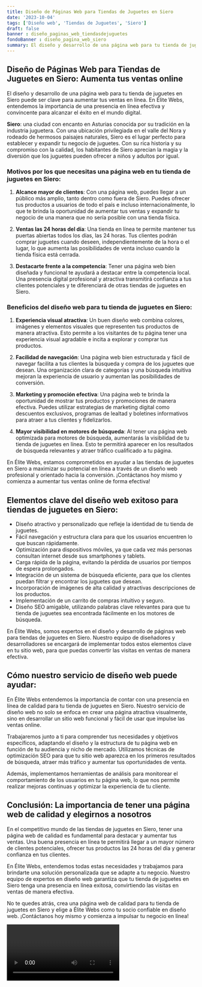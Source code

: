 ```yaml
---
title: Diseño de Páginas Web para Tiendas de Juguetes en Siero
date: '2023-10-04'
tags: ['Diseño web', 'Tiendas de Juguetes', 'Siero']
draft: false
banner : diseño_paginas_web_tiendasdejuguetes
fondoBanner : diseño_pagina_web_siero
summary: El diseño y desarrollo de una página web para tu tienda de juguetes en Siero puede ser clave para aumentar tus ventas en línea. En Élite Webs, entendemos la importancia de una presencia en línea efectiva y convincente para alcanzar el éxito en el mundo digital.
---
```


## **Diseño de Páginas Web para Tiendas de Juguetes en Siero: Aumenta tus ventas online**

El diseño y desarrollo de una página web para tu tienda de juguetes en Siero puede ser clave para aumentar tus ventas en línea. En Élite Webs, entendemos la importancia de una presencia en línea efectiva y convincente para alcanzar el éxito en el mundo digital.

**Siero**: una ciudad con encanto en Asturias conocida por su tradición en la industria juguetera. Con una ubicación privilegiada en el valle del Nora y rodeado de hermosos paisajes naturales, Siero es el lugar perfecto para establecer y expandir tu negocio de juguetes. Con su rica historia y su compromiso con la calidad, los habitantes de Siero aprecian la magia y la diversión que los juguetes pueden ofrecer a niños y adultos por igual.

### Motivos por los que necesitas una página web en tu tienda de juguetes en Siero:

1. **Alcance mayor de clientes**: Con una página web, puedes llegar a un público más amplio, tanto dentro como fuera de Siero. Puedes ofrecer tus productos a usuarios de todo el país e incluso internacionalmente, lo que te brinda la oportunidad de aumentar tus ventas y expandir tu negocio de una manera que no sería posible con una tienda física.

2. **Ventas las 24 horas del día**: Una tienda en línea te permite mantener tus puertas abiertas todos los días, las 24 horas. Tus clientes podrán comprar juguetes cuando deseen, independientemente de la hora o el lugar, lo que aumenta las posibilidades de venta incluso cuando la tienda física está cerrada.

3. **Destacarte frente a la competencia**: Tener una página web bien diseñada y funcional te ayudará a destacar entre la competencia local. Una presencia digital profesional y atractiva transmitirá confianza a tus clientes potenciales y te diferenciará de otras tiendas de juguetes en Siero.

### Beneficios del diseño web para tu tienda de juguetes en Siero:

1. **Experiencia visual atractiva**: Un buen diseño web combina colores, imágenes y elementos visuales que representen tus productos de manera atractiva. Esto permite a los visitantes de tu página tener una experiencia visual agradable e incita a explorar y comprar tus productos.

2. **Facilidad de navegación**: Una página web bien estructurada y fácil de navegar facilita a tus clientes la búsqueda y compra de los juguetes que desean. Una organización clara de categorías y una búsqueda intuitiva mejoran la experiencia de usuario y aumentan las posibilidades de conversión.

3. **Marketing y promoción efectiva**: Una página web te brinda la oportunidad de mostrar tus productos y promociones de manera efectiva. Puedes utilizar estrategias de marketing digital como descuentos exclusivos, programas de lealtad y boletines informativos para atraer a tus clientes y fidelizarlos.

4. **Mayor visibilidad en motores de búsqueda**: Al tener una página web optimizada para motores de búsqueda, aumentarás la visibilidad de tu tienda de juguetes en línea. Esto te permitirá aparecer en los resultados de búsqueda relevantes y atraer tráfico cualificado a tu página.

En Élite Webs, estamos comprometidos en ayudar a las tiendas de juguetes en Siero a maximizar su potencial en línea a través de un diseño web profesional y orientado hacia la conversión. ¡Contáctanos hoy mismo y comienza a aumentar tus ventas online de forma efectiva!

<GifSeo />

<Cta />

## Elementos clave del diseño web exitoso para tiendas de juguetes en Siero:

- Diseño atractivo y personalizado que refleje la identidad de tu tienda de juguetes.
- Fácil navegación y estructura clara para que los usuarios encuentren lo que buscan rápidamente.
- Optimización para dispositivos móviles, ya que cada vez más personas consultan internet desde sus smartphones y tablets.
- Carga rápida de la página, evitando la pérdida de usuarios por tiempos de espera prolongados.
- Integración de un sistema de búsqueda eficiente, para que los clientes puedan filtrar y encontrar los juguetes que desean.
- Incorporación de imágenes de alta calidad y atractivas descripciones de los productos.
- Implementación de un carrito de compras intuitivo y seguro.
- Diseño SEO amigable, utilizando palabras clave relevantes para que tu tienda de juguetes sea encontrada fácilmente en los motores de búsqueda.

En Élite Webs, somos expertos en el diseño y desarrollo de páginas web para tiendas de juguetes en Siero. Nuestro equipo de diseñadores y desarrolladores se encargará de implementar todos estos elementos clave en tu sitio web, para que puedas convertir las visitas en ventas de manera efectiva.

## Cómo nuestro servicio de diseño web puede ayudar:

En Élite Webs entendemos la importancia de contar con una presencia en línea de calidad para tu tienda de juguetes en Siero. Nuestro servicio de diseño web no solo se enfoca en crear una página atractiva visualmente, sino en desarrollar un sitio web funcional y fácil de usar que impulse las ventas online.

Trabajaremos junto a ti para comprender tus necesidades y objetivos específicos, adaptando el diseño y la estructura de tu página web en función de tu audiencia y nicho de mercado. Utilizamos técnicas de optimización SEO para que tu sitio web aparezca en los primeros resultados de búsqueda, atraer más tráfico y aumentar tus oportunidades de venta.

Además, implementamos herramientas de análisis para monitorear el comportamiento de los usuarios en tu página web, lo que nos permite realizar mejoras continuas y optimizar la experiencia de tu cliente.

## Conclusión: La importancia de tener una página web de calidad y elegirnos a nosotros

En el competitivo mundo de las tiendas de juguetes en Siero, tener una página web de calidad es fundamental para destacar y aumentar tus ventas. Una buena presencia en línea te permitirá llegar a un mayor número de clientes potenciales, ofrecer tus productos las 24 horas del día y generar confianza en tus clientes.

En Élite Webs, entendemos todas estas necesidades y trabajamos para brindarte una solución personalizada que se adapte a tu negocio. Nuestro equipo de expertos en diseño web garantiza que tu tienda de juguetes en Siero tenga una presencia en línea exitosa, convirtiendo las visitas en ventas de manera efectiva.

No te quedes atrás, crea una página web de calidad para tu tienda de juguetes en Siero y elige a Élite Webs como tu socio confiable en diseño web. ¡Contáctanos hoy mismo y comienza a impulsar tu negocio en línea!

<Video />

<CtaBot job='Tiendas de Juguetes' city='Siero'/>

<Gmaps query='Siero+españa+maps' />
